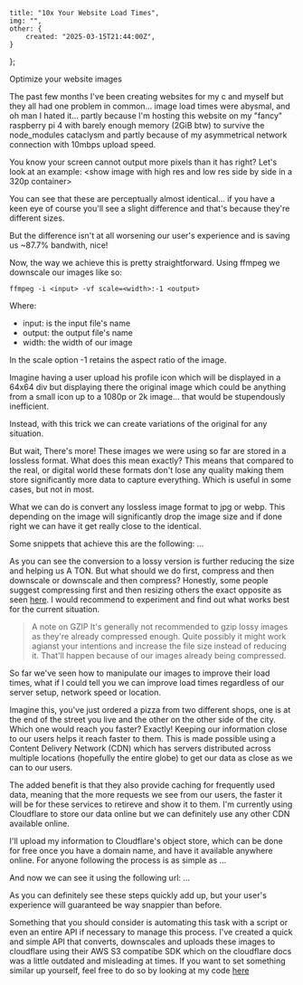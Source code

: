 
	title: "10x Your Website Load Times",
	img: "",
	other: {
		created: "2025-03-15T21:44:00Z",
	}
};

<ArticleHero title={metadata.title} publishedAt={metadata?.other?.created} details={metadata?.details}>
	Optimize your website images
</ArticleHero>

The past few months I've been creating websites for my c and myself but they all had one problem in common... image load times were abysmal, and oh man I hated it... partly because I'm hosting this website on my "fancy" raspberry pi 4 with barely enough memory (2GiB btw) to survive the node_modules cataclysm and partly because of my asymmetrical network connection with 10mbps upload speed.

You know your screen cannot output more pixels than it has right?
Let's look at an example:
\<show image with high res and low res side by side in a 320p container\>

You can see that these are perceptually almost identical... if you have a keen eye of course you'll see a slight difference and that's because they're different sizes.

But the difference isn't at all worsening our user's experience and is saving us ~87.7% bandwith, nice!

Now, the way we achieve this is pretty straightforward. Using ffmpeg we downscale our images like so:
```shell
ffmpeg -i <input> -vf scale=<width>:-1 <output>
```

Where:
- input: is the input file's name
- output: the output file's name
- width: the width of our image

In the scale option -1 retains the aspect ratio of the image.

Imagine having a user upload his profile icon which will be displayed in a 64x64 div but displaying there the original image which could be anything from a small icon up to a 1080p or 2k image... that would be stupendously inefficient.

Instead, with this trick we can create variations of the original for any situation.

But wait, There's more!
These images we were using so far are stored in a lossless format. What does this mean exactly?
This means that compared to the real, or digital world these formats don't lose any quality making them store significantly more data to capture everything. Which is useful in some cases, but not in most.

What we can do is convert any lossless image format to jpg or webp.
This depending on the image will significantly drop the image size and if done right we can have it get really close to the identical.

Some snippets that achieve this are the following:
...

As you can see the conversion to a lossy version is further reducing the size and helping us A TON. But what should we do first, compress and then downscale or downscale and then compress?
Honestly, some people suggest compressing first and then resizing others the exact opposite as seen [here](https://stackoverflow.com/a/12012801). I would recommend to experiment and find out what works best for the current situation.

> A note on GZIP
> It's generally not recommended to gzip lossy images as they're already compressed enough. Quite possibly it might work agianst your intentions and increase the file size instead of reducing it. That'll happen because of our images already being compressed.

So far we've seen how to manipulate our images to improve their load times, what if I could tell you we can improve load times regardless of our server setup, network speed or location.

Imagine this, you've just ordered a pizza from two different shops, one is at the end of the street you live and the other on the other side of the city. Which one would reach you faster?
Exactly! Keeping our information close to our users helps it reach faster to them. This is made possible using a Content Delivery Network (CDN) which has servers distributed across multiple locations (hopefully the entire globe) to get our data as close as we can to our users.

The added benefit is that they also provide caching for frequently used data, meaning that the more requests we see from our users, the faster it will be for these services to retireve and show it to them.
I'm currently using Cloudflare to store our data online but we can definitely use any other CDN available online.

I'll upload my information to Cloudflare's object store, which can be done for free once you have a domain name, and have it available anywhere online. For anyone following the process is as simple as
...

And now we can see it using the following url:
...

As you can definitely see these steps quickly add up, but your user's experience will guaranteed be way snappier than before.

Something that you should consider is automating this task with a script or even an entire API if necessary to manage this process. I've created a quick and simple API that converts, downscales and uploads these images to cloudflare using their AWS S3 compatibe SDK which on the cloudflare docs was a little outdated and misleading at times. If you want to set something similar up yourself, feel free to do so by looking at my code [here]()

